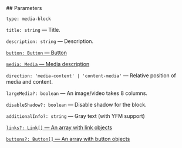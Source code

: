 

<Meta of={MediaStories} />
<StoryTemplate>
## Parameters

`type: media-block`

`title: string` — Title.

`description: string` — Description.

[`button: Button` — Button](?path=/story/documentation-types&viewMode=docs#button---button)

[`media: Media` — Media description](?path=/story/documentation-types&viewMode=docs#common-types)

`direction: 'media-content' | 'content-media'` — Relative position of media and content.

`largeMedia?: boolean` — An image/video takes 8 columns.

`disableShadow?: boolean` — Disable shadow for the block.

`additionalInfo?: string` — Gray text (with YFM support)

[`links?: Link[]` — An array with link objects](?path=/story/documentation-types&viewMode=docs#link---link)

[`buttons?: Button[]` — An array with button objects](?path=/story/documentation-types&viewMode=docs#button---button)

</StoryTemplate>

